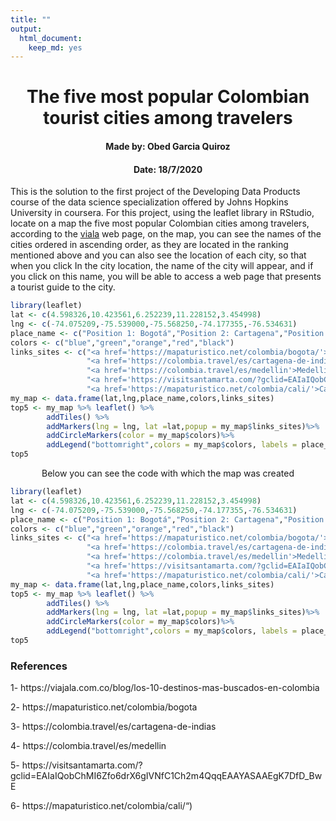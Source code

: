 ```yaml
---
title: ""
output: 
  html_document: 
    keep_md: yes
---
```

<div style="text-align: center">
# The five most popular Colombian tourist cities among travelers
#### Made by: Obed Garcia Quiroz
#### Date: 18/7/2020
<div/>

<div style="text-align: left">
This is the solution to the first project of the Developing Data Products course of the data science specialization offered by Johns Hopkins University in coursera. For this project, using the leaflet library in RStudio, locate on a map the five most popular Colombian cities among travelers, according to the  [viala](https://viajala.com.co/blog/los-10-destinos-mas-buscados-en-colombia) web page, on the map, you can see the names of the cities ordered in ascending order, as they are located in the ranking mentioned above and you can also see the location of each city, so that when you click In the city location, the name of the city will appear, and if you click on this name, you will be able to access a web page that presents a tourist guide to the city.

<div/>

```r
library(leaflet)
lat <- c(4.598326,10.423561,6.252239,11.228152,3.454998)
lng <- c(-74.075209,-75.539000,-75.568250,-74.177355,-76.534631)
place_name <- c("Position 1: Bogotá","Position 2: Cartagena","Position 3: Medellín","Position 4: Santa Marta","Position 5: Cali")
colors <- c("blue","green","orange","red","black")
links_sites <- c("<a href='https://mapaturistico.net/colombia/bogota/'>Bogotá</a>",
                 "<a href='https://colombia.travel/es/cartagena-de-indias'>Cartagena</a>",
                 "<a href='https://colombia.travel/es/medellin'>Medellín</a>",
                 "<a href='https://visitsantamarta.com/?gclid=EAIaIQobChMI6Zfo6drX6gIVNfC1Ch2m4QqqEAAYASAAEgK7DfD_BwE'>Santa Marta</a>",
                 "<a href='https://mapaturistico.net/colombia/cali/'>Cali</a>")
my_map <- data.frame(lat,lng,place_name,colors,links_sites)
top5 <- my_map %>% leaflet() %>% 
        addTiles() %>%
        addMarkers(lng = lng, lat =lat,popup = my_map$links_sites)%>%
        addCircleMarkers(color = my_map$colors)%>%
        addLegend("bottomright",colors = my_map$colors, labels = place_name)
top5
```

<div style="text-align: center"> 
Below you can see the code with which the map was created

<div/>
<div style="text-align: left">
```r
library(leaflet)
lat <- c(4.598326,10.423561,6.252239,11.228152,3.454998)
lng <- c(-74.075209,-75.539000,-75.568250,-74.177355,-76.534631)
place_name <- c("Position 1: Bogotá","Position 2: Cartagena","Position 3: Medellín","Position 4: Santa Marta","Position 5: Cali")
colors <- c("blue","green","orange","red","black")
links_sites <- c("<a href='https://mapaturistico.net/colombia/bogota/'>Bogotá</a>",
                 "<a href='https://colombia.travel/es/cartagena-de-indias'>Cartagena</a>",
                 "<a href='https://colombia.travel/es/medellin'>Medellín</a>",
                 "<a href='https://visitsantamarta.com/?gclid=EAIaIQobChMI6Zfo6drX6gIVNfC1Ch2m4QqqEAAYASAAEgK7DfD_BwE'>Santa Marta</a>",
                 "<a href='https://mapaturistico.net/colombia/cali/'>Cali</a>")
my_map <- data.frame(lat,lng,place_name,colors,links_sites)
top5 <- my_map %>% leaflet() %>% 
        addTiles() %>%
        addMarkers(lng = lng, lat =lat,popup = my_map$links_sites)%>%
        addCircleMarkers(color = my_map$colors)%>%
        addLegend("bottomright",colors = my_map$colors, labels = place_name)
top5
```
<div/>

### References
<div style="text-align: left">
1- https://viajala.com.co/blog/los-10-destinos-mas-buscados-en-colombia

2- https://mapaturistico.net/colombia/bogota

3- https://colombia.travel/es/cartagena-de-indias

4- https://colombia.travel/es/medellin

5- https://visitsantamarta.com/?gclid=EAIaIQobChMI6Zfo6drX6gIVNfC1Ch2m4QqqEAAYASAAEgK7DfD_BwE

6- https://mapaturistico.net/colombia/cali/")
<div/>